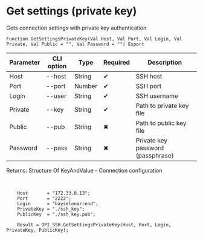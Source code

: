 ﻿---
sidebar_position: 7
description: Get settings (private key) and other functions to work with SSH in the Open Integration Package, a free open-source integration library for 1C:Enterprise 8, OneScript and CLI
keywords: [1C, 1С, 1С:Enterprise, 1С:Enterprise 8.3, API, Integration, Services, Exchange, OneScript, CLI, SSH]
---


# Get settings (private key)
 Gets connection settings with private key authentication



`Function GetSettingsPrivateKey(Val Host, Val Port, Val Login, Val Private, Val Public = "", Val Password = "") Export`

  | Parameter | CLI option | Type | Required | Description |
  |-|-|-|-|-|
  | Host | --host | String | &#x2714; | SSH host |
  | Port | --port | Number | &#x2714; | SSH port |
  | Login | --user | String | &#x2714; | SSH username |
  | Private | --key | String | &#x2714; | Path to private key file |
  | Public | --pub | String | &#x2716; | Path to public key file |
  | Password | --pass | String | &#x2716; | Private key password (passphrase) |

  
  Returns:  Structure Of KeyAndValue - Connection configuration

<br/>



```bsl title="1C:Enterprise/OneScript code example"
    Host       = "172.33.0.13";
    Port       = "2222";
    Login      = "bayselonarrend";
    PrivateKey = "./ssh_key";
    PublicKey  = "./ssh_key.pub";

    Result = OPI_SSH.GetSettingsPrivateKey(Host, Port, Login, PrivateKey, PublicKey);
```
 




